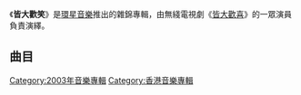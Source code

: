 {{Album infobox | <!-- See Wikipedia:WikiProject_Albums -->
| Name        = 皆大歡笑
| Type        = [[合輯|合輯]]
| Artist      = [[皆大歡喜_(古裝電視劇)|皆大歡喜]][[群星|群星]]
| Cover       = 
| Released    = 2003年2月6日
| Genre       = 
| Length      = 46分36秒
| Label       = [[環星音樂|環星音樂]]
}}

《'''皆大歡笑'''》是[[環星音樂|環星音樂]]推出的雜錦專輯，由無綫電視劇《[[皆大歡喜_(古裝電視劇)|皆大歡喜]]》的一眾演員負責演繹。

==曲目==
{{Tracklist

| font_size = 90%
| total_length = 46:36

| extra_column = 主唱者
| music_credits = yes
| lyrics_credits = yes
| arranger_credits = yes
| producer_credits = yes
| longnote_column = yes

| title1 = 皆大歡笑
| music1 = [[古曲|古曲]]<br>[[李紫昕|李紫昕]]
| lyrics1 = [[蔣志光|蔣志光]]
| arranger1 = [[何秉舜|何秉舜]]
| producer1 = 李紫昕<br>何秉舜
| longnote1 = 
| extra1 = [[薛家燕|薛家燕]]、[[林文龍|林文龍]]、[[廖碧兒|廖碧兒]]、[[趙學而|趙學而]]、[[謝天華|謝天華]]、[[陳彥行|陳彥行]]、[[鄧兆尊|鄧兆尊]]、[[阮兆祥|阮兆祥]]、[[劉愷威|劉愷威]]
| length1 = 5:26

| title2 = 家姐妳好嘢
| music2 = 古曲
| lyrics2 = [[黎彼得|黎彼得]]
| arranger2 = 何秉舜
| producer2 = 何秉舜
| longnote2 = 
| extra2 = [[薛家燕|薛家燕]]、[[阮兆祥|阮兆祥]]
| length2 = 3:08

| title3 = 鬥氣冤家
| music3 = 李紫昕
| lyrics3 = 李紫昕
| arranger3 = [[Ben_Cheung|Ben Cheung]]
| producer3 = 李紫昕
| longnote3 = 
| extra3 = [[林文龍|林文龍]]、[[廖碧兒|廖碧兒]]
| length3 = 2:28

| title4 = 戀愛要開心
| music4 = [[James|James]]
| lyrics4 = [[鄭雋詠|鄭雋詠]]
| arranger4 = James
| producer4 = James
| longnote4 = 
| extra4 = [[趙學而|趙學而]]、[[謝天華|謝天華]]
| length4        = 3:18

| title5 = 相依永伴隨
| music5 = 古曲
| lyrics5 = [[科林|科林]]<br>[[咸蛋超人|咸蛋超人]]
| arranger5 = Ben Cheung
| producer5 = 何秉舜
| longnote5 = 
| extra5 = [[鄧兆尊|鄧兆尊]]、[[陳彥行|陳彥行]]
| length5 = 3:11

| title6 = 等愛的女人
| music6 = 李紫昕
| lyrics6 = 李紫昕
| arranger6 = Ben Cheung
| producer6 = 李紫昕<br>何秉舜
| longnote6 = 
| extra6 = [[薛家燕|薛家燕]]、[[趙學而|趙學而]]、[[廖碧兒|廖碧兒]]、[[陳彥行|陳彥行]]
| length6 = 4:04

| title7 = 男兒為個家
| music7 = 古曲
| lyrics7 = 黎彼得
| arranger7 = 何秉舜
| producer7 = 何秉舜
| longnote7 = 
| extra7 = [[林文龍|林文龍]]、[[阮兆祥|阮兆祥]]、[[謝天華|謝天華]]、[[鄧兆尊|鄧兆尊]]、[[劉愷威|劉愷威]]
| length7 = 3:11

| title8 = 同賀新春
| music8 = 李紫昕
| lyrics8 = 鄭雋詠
| arranger8 = 何秉舜
| producer8 = 何秉舜
| longnote8 = 《皆大歡喜》同曲異詞作品
| extra8 = [[薛家燕|薛家燕]]
| length8 = 3:24

| title9 = 恭喜發財迎新春
| music9 = [[楊紹鴻|楊紹鴻]]
| lyrics9 = 楊紹鴻
| arranger9 = Ben Cheung
| producer9 = 李紫昕
| longnote9 = 
| extra9 = [[薛家燕|薛家燕]]、[[群星|群星]]
| length9 = 2:32

| title10 = 皆大歡喜
| music10 = 李紫昕
| lyrics10 = 李紫昕
| arranger10 = 何秉舜
| producer10 = 李紫昕<br>何秉舜
| longnote10 = 
| extra10 = [[薛家燕|薛家燕]]
| length10 = 4:28

| title11 = 心事有誰知
| music11 = 李紫昕
| lyrics11 = 李紫昕
| arranger11 = 何秉舜
| producer11 = 李紫昕<br>何秉舜
| longnote11 = 
| extra11 = [[薛家燕|薛家燕]]
| length11 = 3:27

| title12 = 皆大歡喜
| music12 = 李紫昕
| lyrics12 = 李紫昕
| arranger12 = 何秉舜
| producer12 = 李紫昕<br>何秉舜
| note12 = 國語
| longnote12 = 
| extra12 = [[薛家燕|薛家燕]]
| length12 = 4:28

| title13 = 皆大歡笑
| music13 = 古曲<br>李紫昕
| lyrics13 = 蔣志光
| arranger13 = 何秉舜
| producer13 = 李紫昕<br>何秉舜
| note13 = Radio Version
| longnote13 = 
| extra13 = [[薛家燕|薛家燕]]、[[林文龍|林文龍]]、[[廖碧兒|廖碧兒]]、[[趙學而|趙學而]]、[[謝天華|謝天華]]、[[陳彥行|陳彥行]]、[[鄧兆尊|鄧兆尊]]、[[阮兆祥|阮兆祥]]、[[劉愷威|劉愷威]]
| length13 = 3:26
}}
{{Track listing
| collapsed = yes
| headline = VCD曲目
| total_length = 
| title1 = 皆大歡喜（卡拉OK）- [[薛家燕|薛家燕]]
| title2 = 心事有誰知（卡拉OK）- 薛家燕
| title3 = 恭喜發財迎新春（MV）- 薛家燕
| title4 = 一秒感動（MV）- 薛家燕+[[石祐珊|石祐珊]]
}}

[[Category:2003年音樂專輯|Category:2003年音樂專輯]]
[[Category:香港音樂專輯|Category:香港音樂專輯]]
